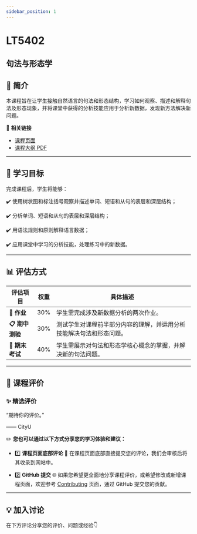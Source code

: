 ```yaml
---
sidebar_position: 1
---
```


# LT5402
## 句法与形态学

## **📘 简介**
本课程旨在让学生接触自然语言的句法和形态结构，学习如何观察、描述和解释句法及形态现象，并将课堂中获得的分析技能应用于分析新数据，发现新方法解决新问题。

🔗 **相关链接**
- [课程页面](https://www.cityu.edu.hk/catalogue/pg/202425/course/LT5402.htm)
- [课程大纲 PDF](https://www.cityu.edu.hk/catalogue/pg/202425/course/LT5402.pdf)

---

## **🎯 学习目标**

完成课程后，学生将能够：

✔️ 使用树状图和标注括号观察并描述单词、短语和从句的表层和深层结构；

✔️ 分析单词、短语和从句的表层和深层结构；

✔️ 用语法规则和原则解释语言数据；

✔️ 应用课堂中学习的分析技能，处理练习中的新数据。

---

## **📊 评估方式**

| **评估项目**                | **权重** | **具体描述**                                                                                     |
|----------------------------|---------|-----------------------------------------------------------------------------------------------|
| **📝 作业**                 | 30%     | 学生需完成涉及新数据分析的两次作业。                                                               |
| **📋 期中测验**             | 30%     | 测试学生对课程前半部分内容的理解，并运用分析技能解决句法和形态问题。                                           |
| **📝 期末考试**             | 40%     | 学生需展示对句法和形态学核心概念的掌握，并解决新的句法问题。                                                   |

---

## **💬 课程评价**

### ✨ **精选评价**
<div className={commentStyles.commentBox}>
    <p className={commentStyles.commentText}>
        “期待你的评价。”
    </p>
    <p className={commentStyles.commentAuthor}>—— CityU</p>
</div>

✏️ **您也可以通过以下方式分享您的学习体验和建议：**

- 1️⃣ **课程页面底部评论**
💬 在课程页面底部直接提交您的评论，我们会审核后将其收录到网站中。

- 2️⃣ **GitHub 提交**
🌐 如果您希望更全面地分享课程评价，或希望修改或新增课程页面，欢迎参考 [Contributing](https://penjc.github.io/cityU-navigator/contributing) 页面，通过 GitHub 提交您的贡献。

---

## **💡 加入讨论**

在下方评论分享您的评价、问题或经验👇
<Utterances />
